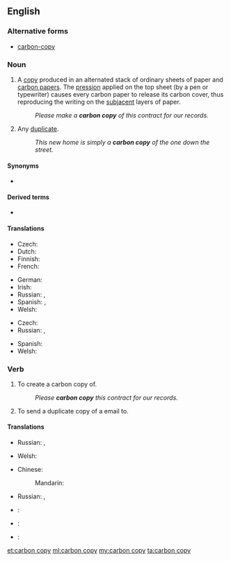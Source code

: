 ==English==
{{wikipedia|carbon copying}}

===Alternative forms===
* [[carbon-copy]]

===Noun===
{{en-noun|head=[[carbon]] [[copy]]|carbon copies}}

# A [[copy]] produced in an alternated stack of ordinary sheets of paper and [[carbon paper]]s. The [[pression]] applied on the top sheet (by a pen or typewriter) causes every carbon paper to release its carbon cover, thus reproducing the writing on the [[subjacent]] layers of paper.
#: ''Please make a '''carbon copy''' of this contract for our records.''
# Any [[duplicate]].
#: ''This new home is simply a '''carbon copy''' of the one down the street.''

====Synonyms====
* {{l|en|cc}}

====Derived terms====
* {{l|en|blind carbon copy}}

====Translations====
{{trans-top|a copy}}
* Czech: {{t-|cs|průklep|m}}
* Dutch: {{t+|nl|doorslag|m}}
* Finnish: {{t-|fi|hiilikopio}}
* French: {{t+|fr|copie|f}}
{{trans-mid}}
* German: {{t+|de|Durchschlag|m}}
* Irish: {{t-|ga|cóip charbóin|f}}
* Russian: {{t+|ru|копия|f|tr=kópija}}, {{t-|ru|копия через копирку|f|tr=kópija čérez kopírku}}
* Spanish: {{t+|es|copia|f}}, {{t-|es|copia en papel carbón|f}}
* Welsh: {{t-|cy|copi carbon|m}}
{{trans-bottom}}

{{trans-top|duplicate}}
* Czech: {{t-|cs|kopie|f}}
* Russian: {{t+|ru|копия|f|tr=kópija}}, {{t+|ru|дубликат|m|tr=dublikát}}
{{trans-mid}}
* Spanish: {{t+|es|duplicado}}
* Welsh: {{t-|cy|copi carbon|m}}
{{trans-bottom}}

===Verb===
{{en-verb|head=[[carbon]] [[copy]]|carbon copies|carbon copying|carbon copied|carbon copied}}

# To create a carbon copy of.
#: ''Please '''carbon copy''' this contract for our records.''
# {{context|Internet|lang=en}} To send a duplicate copy of a email to.

====Translations====
{{trans-top|to create a carbon copy of}}
* Russian: {{t+|ru|копировать|tr=kopírovat'}} {{impf}}, {{t+|ru|скопировать|tr=skopírovat'}} {{pf.}}
{{trans-mid}}
* Welsh: {{t-|cy|carbon gopïo}}
{{trans-bottom}}

{{trans-top|cc (email)}}
* Chinese:
*: Mandarin: {{t|cmn|抄送|tr=chāosòng|sc=Hani}}
{{trans-mid}}
* Russian: {{t-|ru|посылать копию|tr=posylát' kópiju}} {{impf}}, {{t-|ru|послать копию|tr=poslát' kópiju}} {{pf.}}
{{trans-bottom}}

{{checktrans-top}}
* {{ttbc|ia}}: {{t-|ia|copia al [[papiro carbon]]}}
* {{ttbc|pt}}: {{t-|pt|cópia a [[papel-carbono]]|f}}
{{trans-mid}}
* {{ttbc|ro}}: {{t-|ro|copie la [[indigo]]|f}}
{{trans-bottom}}

[[et:carbon copy]]
[[ml:carbon copy]]
[[my:carbon copy]]
[[ta:carbon copy]]